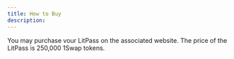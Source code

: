 ```yaml
---
title: How to Buy
description: 
---
```


You may purchase vour LitPass on the associated website. The price of the LitPass is 250,000 1Swap tokens. 
